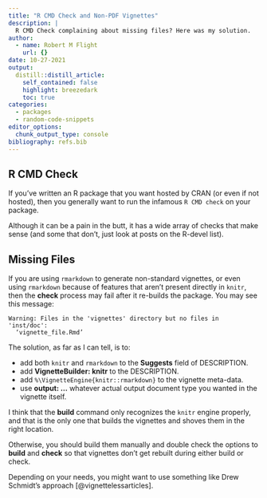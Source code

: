 ```yaml
---
title: "R CMD Check and Non-PDF Vignettes"
description: |
  R CMD Check complaining about missing files? Here was my solution.
author:
  - name: Robert M Flight
    url: {}
date: 10-27-2021
output:
  distill::distill_article:
    self_contained: false
    highlight: breezedark
    toc: true
categories:
  - packages
  - random-code-snippets
editor_options: 
  chunk_output_type: console
bibliography: refs.bib
---
```



## R CMD Check

If you've written an R package that you want hosted by CRAN (or even if not hosted), then you generally want to run the infamous `R CMD check` on your package.

Although it can be a pain in the butt, it has a wide array of checks that make sense (and some that don't, just look at posts on the R-devel list).

## Missing Files

If you are using `rmarkdown` to generate non-standard vignettes, or even using `rmarkdown` because of features that aren't present directly in `knitr`, then the **check** process may fail after it re-builds the package.
You may see this message:

```
Warning: Files in the 'vignettes' directory but no files in 'inst/doc':
  ‘vignette_file.Rmd’
```

The solution, as far as I can tell, is to:

* add both `knitr` and `rmarkdown` to the **Suggests** field of DESCRIPTION.
* add **VignetteBuilder: knitr** to the DESCRIPTION.
* add `%\VignetteEngine{knitr::rmarkdown}` to the vignette meta-data.
* use **output: ...** whatever actual output document type you wanted in the vignette itself.

I think that the **build** command only recognizes the `knitr` engine properly, and that is the only one that builds the vignettes and shoves them in the right location.

Otherwise, you should build them manually and double check the options to **build** and **check** so that vignettes don't get rebuilt during either build or check.

Depending on your needs, you might want to use something like Drew Schmidt's approach [@vignettelessarticles].
